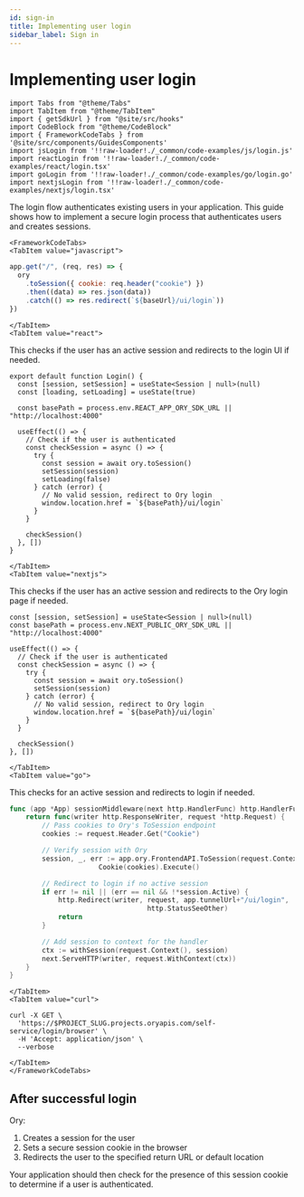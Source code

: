 ```yaml
---
id: sign-in
title: Implementing user login
sidebar_label: Sign in
---
```


# Implementing user login

```mdx-code-block
import Tabs from "@theme/Tabs"
import TabItem from "@theme/TabItem"
import { getSdkUrl } from "@site/src/hooks"
import CodeBlock from "@theme/CodeBlock"
import { FrameworkCodeTabs } from '@site/src/components/GuidesComponents'
import jsLogin from '!!raw-loader!./_common/code-examples/js/login.js'
import reactLogin from '!!raw-loader!./_common/code-examples/react/login.tsx'
import goLogin from '!!raw-loader!./_common/code-examples/go/login.go'
import nextjsLogin from '!!raw-loader!./_common/code-examples/nextjs/login.tsx'
```

The login flow authenticates existing users in your application. This guide shows how to implement a secure login process that
authenticates users and creates sessions.

```mdx-code-block
<FrameworkCodeTabs>
<TabItem value="javascript">
```

```javascript
app.get("/", (req, res) => {
  ory
    .toSession({ cookie: req.header("cookie") })
    .then((data) => res.json(data))
    .catch(() => res.redirect(`${baseUrl}/ui/login`))
})
```

```mdx-code-block
</TabItem>
<TabItem value="react">
```

This checks if the user has an active session and redirects to the login UI if needed.

```tsx
export default function Login() {
  const [session, setSession] = useState<Session | null>(null)
  const [loading, setLoading] = useState(true)

  const basePath = process.env.REACT_APP_ORY_SDK_URL || "http://localhost:4000"

  useEffect(() => {
    // Check if the user is authenticated
    const checkSession = async () => {
      try {
        const session = await ory.toSession()
        setSession(session)
        setLoading(false)
      } catch (error) {
        // No valid session, redirect to Ory login
        window.location.href = `${basePath}/ui/login`
      }
    }

    checkSession()
  }, [])
}
```

```mdx-code-block
</TabItem>
<TabItem value="nextjs">
```

This checks if the user has an active session and redirects to the Ory login page if needed.

```tsx
const [session, setSession] = useState<Session | null>(null)
const basePath = process.env.NEXT_PUBLIC_ORY_SDK_URL || "http://localhost:4000"

useEffect(() => {
  // Check if the user is authenticated
  const checkSession = async () => {
    try {
      const session = await ory.toSession()
      setSession(session)
    } catch (error) {
      // No valid session, redirect to Ory login
      window.location.href = `${basePath}/ui/login`
    }
  }

  checkSession()
}, [])
```

```mdx-code-block
</TabItem>
<TabItem value="go">
```

This checks for an active session and redirects to login if needed.

```go
func (app *App) sessionMiddleware(next http.HandlerFunc) http.HandlerFunc {
	return func(writer http.ResponseWriter, request *http.Request) {
		// Pass cookies to Ory's ToSession endpoint
		cookies := request.Header.Get("Cookie")

		// Verify session with Ory
		session, _, err := app.ory.FrontendAPI.ToSession(request.Context()).
                      Cookie(cookies).Execute()

		// Redirect to login if no active session
		if err != nil || (err == nil && !*session.Active) {
			http.Redirect(writer, request, app.tunnelUrl+"/ui/login",
                                  http.StatusSeeOther)
			return
		}

		// Add session to context for the handler
		ctx := withSession(request.Context(), session)
		next.ServeHTTP(writer, request.WithContext(ctx))
	}
}
```

```mdx-code-block
</TabItem>
<TabItem value="curl">
```

```shell
curl -X GET \
  'https://$PROJECT_SLUG.projects.oryapis.com/self-service/login/browser' \
  -H 'Accept: application/json' \
  --verbose
```

```mdx-code-block
</TabItem>
</FrameworkCodeTabs>
```

## After successful login

Ory:

1. Creates a session for the user
2. Sets a secure session cookie in the browser
3. Redirects the user to the specified return URL or default location

Your application should then check for the presence of this session cookie to determine if a user is authenticated.

